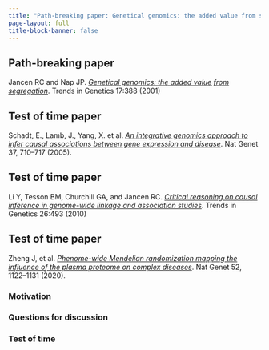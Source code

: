 ```yaml
---
title: "Path-breaking paper: Genetical genomics: the added value from segregation"
page-layout: full
title-block-banner: false
---
```

::: {.callout-tip}
## Path-breaking paper

Jancen RC and Nap JP. [*Genetical genomics: the added value from segregation*](https://doi.org/10.1016/s0168-9525(01)02310-1). Trends in Genetics 17:388 (2001)
:::


::: {.callout-note}
## Test of time paper

Schadt, E., Lamb, J., Yang, X. et al. [*An integrative genomics approach to infer causal associations between gene expression and disease*](https://doi.org/10.1038/ng1589). Nat Genet 37, 710–717 (2005).
:::

::: {.callout-tip}
## Test of time paper

Li Y, Tesson BM, Churchill GA, and Jancen RC. [*Critical reasoning on causal inference in genome-wide linkage and association studies*](https://doi.org/10.1016%2Fj.tig.2010.09.002). Trends in Genetics 26:493 (2010)
:::

::: {.callout-note}
## Test of time paper
Zheng J, et al. [*Phenome-wide Mendelian randomization mapping the influence of the plasma proteome on complex diseases*](https://doi.org/10.1038/s41588-020-0682-6). Nat Genet 52, 1122–1131 (2020). 
:::

### Motivation

### Questions for discussion


### Test of time


